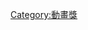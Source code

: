 {{Navbox
|bodyclass=hlist
|name=文化廳媒體藝術祭動畫大獎
|basestyle=background-color:#EB93DB
|title=[[文化廳媒體藝術祭動畫部門|文化廳媒體藝術祭動畫部門大獎]]
|group1=1990年代
|list1=
*97 [[魔法公主]]（[[宮崎駿]]）
*98 {{link-ja|鯨的魚躍|クジラの跳躍}}（{{link-ja|たむらしげる|たむらしげる}}）
*99 [[老人與海 (1999年動畫)|老人與海]]（[[亞歷山大·佩特洛夫]]）
|group2=2000年代
|list2=
*00 [[血戰：最後的吸血鬼|BLOOD THE LAST VAMPIRE]]（{{link-ja|北久保弘之|北久保弘之}}）
*01 [[千与千寻]]（宮崎駿） [[千年女優]]（[[今敏]]）
*02 [[蠟筆小新：風起雲湧壯烈！]]（[[原惠一]]）
*03 [[冬之日|連句動畫「冬之日」]]（[[川本喜八郎]]）
*04 {{link-ja|心靈遊戲 (電影)|マインド・ゲーム (アニメーション映画)|心靈遊戲}} （[[湯淺政明]]）
*05 [[浮樓]] （[[榊原澄人]]）
*06 [[跳躍吧！時空少女|-{zh-cn:穿越时空的少女;zh-tw:跳躍吧！時空少女;zh-hk:穿越時空的少女;}-]] （[[細田守]]）
*07 [[河童之夏]] （原惠一）
*08 [[回憶積木屋]] （{{link-ja|加藤久仁生|加藤久仁生}}）
*09 [[夏日大作戰]]（細田守）
|group3=2010年代
|list3=
*10 [[四疊半宿舍，青春迷走]]（湯淺政明）
*11 [[魔法少女小圓]]（[[新房昭之]]）
*12 [[火要鎮]]（[[大友克洋]]）
*13 はちみつ色のユン（ユン／ローラン・ボアロー）
*14 [[The Wound]]（[[Anna Budanova]]）
*15 [[Rhizome]]（[[Boris Labbé]]）
*17 [[你的名字]]（[[新海誠]]）
*18 [[謝謝你，在世界的角落找到我 (電影)|謝謝你，在世界的角落找到我]]（[[片淵須直]]） [[宣告黎明的露之歌]]（湯淺政明）
*19 [[La Chute]]（Boris Labbé）
|group4=2020年代
|list4=
*20 [[海獸之子]]（[[渡邊步]]）
*21 [[別對映像研出手！]]（湯淺政明）
}}<noinclude>
[[Category:動畫獎]]
</noinclude>